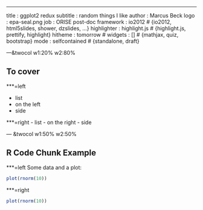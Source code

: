 ---
title       : ggplot2 redux
subtitle    : random things I like
author      : Marcus Beck
logo        : epa-seal.png
job         : ORISE post-doc
framework   : io2012        # {io2012, html5slides, shower, dzslides, ...}
highlighter : highlight.js  # {highlight.js, prettify, highlight}
hitheme     : tomorrow      # 
widgets     : []            # {mathjax, quiz, bootstrap}
mode        : selfcontained # {standalone, draft}

---&twocol w1:20% w2:80%

## To cover

***=left

- list
- on the left 
- side

***=right
- list
- on the right
- side

--- &twocol w1:50% w2:50%

## R Code Chunk Example

***=left
Some data and a plot:

```r
plot(rnorm(10))
```

***=right
```r
plot(rnorm(10))
```
